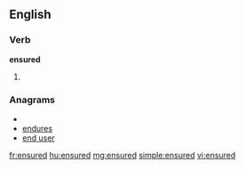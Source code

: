 ==English==

===Verb===
'''ensured'''

# {{past of|[[ensure]]}}

===Anagrams===
* {{alphagram|deenrsu}}
* [[endures#English|endures]]
* [[end user#English|end user]]

[[fr:ensured]]
[[hu:ensured]]
[[mg:ensured]]
[[simple:ensured]]
[[vi:ensured]]